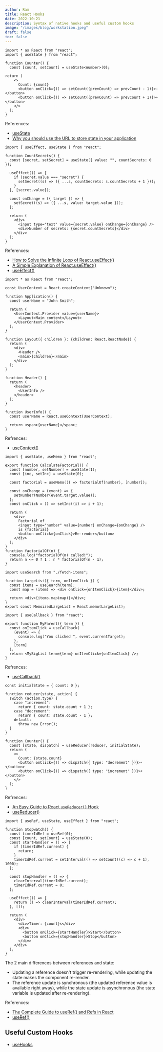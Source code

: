 ```yaml
---
author: Ram
title: React Hooks
date: 2022-10-21
description: Syntax of native hooks and useful custom hooks
image: "/images/blog/workstation.jpeg"
draft: false
toc: false
---
```


```tsx title="useState" 
import * as React from "react";
import { useState } from "react";

function Counter() {
  const [count, setCount] = useState<number>(0);

return (
    <>
      Count: {count}
      <button onClick={() => setCount((prevCount) => prevCount - 1)}>-</button>
      <button onClick={() => setCount((prevCount) => prevCount + 1)}>+</button>
    </>
  );
}
```

References:

- [useState](https://reactjs.org/docs/hooks-reference.html#:~:text=Basic%20Hooks-,useState,-const%20%5Bstate%2C%20setState)
- [Why you should use the URL to store state in your application](https://juhanajauhiainen.com/posts/why-you-should-use-url-to-store-state-in-your-application)


```tsx title="useEffect"
import { useEffect, useState } from "react";

function CountSecrets() {
  const [secret, setSecret] = useState({ value: "", countSecrets: 0 });

  useEffect(() => {
    if (secret.value === "secret") {
      setSecret((s) => ({ ...s, countSecrets: s.countSecrets + 1 }));
    }
  }, [secret.value]);

  const onChange = ({ target }) => {
    setSecret((s) => ({ ...s, value: target.value }));
  };

  return (
    <div>
      <input type="text" value={secret.value} onChange={onChange} />
      <div>Number of secrets: {secret.countSecrets}</div>
    </div>
  );
}
```

References:

- [How to Solve the Infinite Loop of React.useEffect()](https://dmitripavlutin.com/react-useeffect-infinite-loop/)
- [A Simple Explanation of React.useEffect()](https://dmitripavlutin.com/react-useeffect-explanation/)
- [useEffect()](https://reactjs.org/docs/hooks-reference.html#useeffect)



```tsx title="useContext"
import * as React from "react";

const UserContext = React.createContext("Unknown");

function Application() {
  const userName = "John Smith";

  return (
    <UserContext.Provider value={userName}>
      <Layout>Main content</Layout>
    </UserContext.Provider>
  );
}

function Layout({ children }: {children: React.ReactNode}) {
  return (
    <div>
      <Header />
      <main>{children}</main>
    </div>
  );
}

function Header() {
  return (
    <header>
      <UserInfo />
    </header>
  );
}

function UserInfo() {
  const userName = React.useContext(UserContext);
  
  return <span>{userName}</span>;
}
```

Refrences:

- [useContext()](https://reactjs.org/docs/hooks-reference.html#usecontext)


```tsx title='useMemo'
import { useState, useMemo } from "react";

export function CalculateFactorial() {
  const [number, setNumber] = useState(1);
  const [inc, setInc] = useState(0);

  const factorial = useMemo(() => factorialOf(number), [number]);

  const onChange = (event) => {
    setNumber(Number(event.target.value));
  };
  const onClick = () => setInc((i) => i + 1);

  return (
    <div>
      Factorial of
      <input type="number" value={number} onChange={onChange} />
      is {factorial}
      <button onClick={onClick}>Re-render</button>
    </div>
  );
}
function factorialOf(n) {
  console.log("factorialOf(n) called!");
  return n <= 0 ? 1 : n * factorialOf(n - 1);
}
```


```tsx title="memo"
import useSearch from "./fetch-items";

function LargeList({ term, onItemClick }) {
  const items = useSearch(term);
  const map = (item) => <div onClick={onItemClick}>{item}</div>;

  return <div>{items.map(map)}</div>;
}
export const MemoizedLargeList = React.memo(LargeList);
```

```tsx title="useCallback"
import { useCallback } from "react";

export function MyParent({ term }) {
  const onItemClick = useCallback(
    (event) => {
      console.log("You clicked ", event.currentTarget);
    },
    [term]
  );
  return <MyBigList term={term} onItemClick={onItemClick} />;
}
```

Refrences:

- [useCallback()](https://reactjs.org/docs/hooks-reference.html#usecallback)


```tsx title="useReducer"
const initialState = { count: 0 };

function reducer(state, action) {
  switch (action.type) {
    case "increment":
      return { count: state.count + 1 };
    case "decrement":
      return { count: state.count - 1 };
    default:
      throw new Error();
  }
}

function Counter() {
  const [state, dispatch] = useReducer(reducer, initialState);
  return (
    <>
      Count: {state.count}
      <button onClick={() => dispatch({ type: "decrement" })}>-</button>
      <button onClick={() => dispatch({ type: "increment" })}>+</button>
    </>
  );
}
```

Refrences:

- [An Easy Guide to React `useReducer()` Hook](https://dmitripavlutin.com/react-usereducer/)
- [useReducer()](https://reactjs.org/docs/hooks-reference.html#usereducer)


```tsx title="useRef"
import { useRef, useState, useEffect } from "react";

function Stopwatch() {
  const timerIdRef = useRef(0);
  const [count, setCount] = useState(0);
  const startHandler = () => {
    if (timerIdRef.current) {
      return;
    }
    timerIdRef.current = setInterval(() => setCount((c) => c + 1), 1000);
  };

  const stopHandler = () => {
    clearInterval(timerIdRef.current);
    timerIdRef.current = 0;
  };

  useEffect(() => {
    return () => clearInterval(timerIdRef.current);
  }, []);

  return (
    <div>
      <div>Timer: {count}s</div>
      <div>
        <button onClick={startHandler}>Start</button>
        <button onClick={stopHandler}>Stop</button>
      </div>
    </div>
  );
}
```

The 2 main differences between references and state:

- Updating a reference doesn't trigger re-rendering, while updating the state makes the component re-render.
- The reference update is synchronous (the updated reference value is available right away), while the state update is asynchronous (the state variable is updated after re-rendering).

References:

- [The Complete Guide to useRef() and Refs in React](https://dmitripavlutin.com/react-useref-guide/)
- [useRef()](https://reactjs.org/docs/hooks-reference.html#useref)

## Useful Custom Hooks

- [useHooks](https://usehooks.com/)
